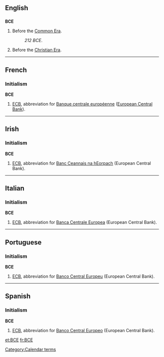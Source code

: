 {{see2|все|всё}}
==English==

==={{initialism}}===
'''BCE'''
#Before the [[Common Era]].
#:''212 BCE''.
#Before the [[Christian Era]].


----

==French==

===Initialism===
'''BCE'''
# [[ECB]], abbreviation for [[Banque centrale européenne]] ([[European Central Bank]]).


----

==Irish==

===Initialism===
'''BCE'''
# [[ECB]], abbreviation for [[Banc Ceannais na hEorpach]] (European Central Bank).


----

==Italian==

===Initialism===
'''BCE'''
# [[ECB]], abbreviation for [[Banca Centrale Europea]] (European Central Bank).


----

==Portuguese==

===Initialism===
'''BCE'''
# [[ECB]], abbreviation for [[Banco Central Europeu]] (European Central Bank).


----

==Spanish==

===Initialism===
'''BCE'''
# [[ECB]], abbreviation for [[Banco Central Europeo]] (European Central Bank).

[[Category:Calendar terms]]

[[et:BCE]]
[[fr:BCE]]